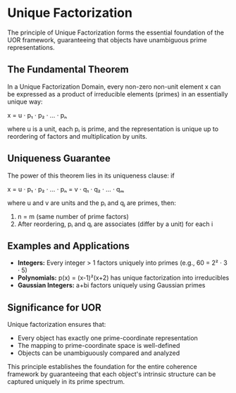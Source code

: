
# Unique Factorization

The principle of Unique Factorization forms the essential foundation of the UOR framework, guaranteeing that objects have unambiguous prime representations.

## The Fundamental Theorem

In a Unique Factorization Domain, every non-zero non-unit element x can be expressed as a product of irreducible elements (primes) in an essentially unique way:

x = u · p₁ · p₂ · ... · pₙ

where u is a unit, each pᵢ is prime, and the representation is unique up to reordering of factors and multiplication by units.

## Uniqueness Guarantee

The power of this theorem lies in its uniqueness clause: if

x = u · p₁ · p₂ · ... · pₙ = v · q₁ · q₂ · ... · qₘ

where u and v are units and the pᵢ and qⱼ are primes, then:

1. n = m (same number of prime factors)
2. After reordering, pᵢ and qᵢ are associates (differ by a unit) for each i

## Examples and Applications

- **Integers:** Every integer > 1 factors uniquely into primes (e.g., 60 = 2² · 3 · 5)
- **Polynomials:** p(x) = (x-1)²(x+2) has unique factorization into irreducibles
- **Gaussian Integers:** a+bi factors uniquely using Gaussian primes

## Significance for UOR

Unique factorization ensures that:

- Every object has exactly one prime-coordinate representation
- The mapping to prime-coordinate space is well-defined
- Objects can be unambiguously compared and analyzed

This principle establishes the foundation for the entire coherence framework by guaranteeing that each object's intrinsic structure can be captured uniquely in its prime spectrum.
